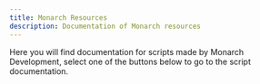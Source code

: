 ```yaml
---
title: Monarch Resources
description: Documentation of Monarch resources
---
```


Here you will find documentation for scripts made by Monarch Development, select one of the buttons below to go to the script documentation.

<Cards>
  <Card href="/docs/monarch-resources/mnr_blips" title="Monarch Blips"></Card>
  <Card href="/docs/monarch-resources/mnr_cayo" title="Monarch Cayo"></Card>
  <Card href="/docs/monarch-resources/mnr_consumables" title="Monarch Consumables"></Card>
  <Card href="/docs/monarch-resources/mnr_elevators" title="Monarch Elevators"></Card>
  <Card href="/docs/monarch-resources/mnr_mapsutility" title="Monarch Maps Utility"></Card>
  <Card href="/docs/monarch-resources/mnr_postals" title="Monarch Postals"></Card>
</Cards>